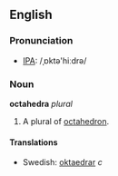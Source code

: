==English==
===Pronunciation===
*[[w:IPA|IPA]]: /ˌɒktə'hiːdrə/

===Noun===
'''octahedra''' ''plural''

#A plural of [[octahedron]].

====Translations====
*Swedish: [[oktaedrar]] ''c''